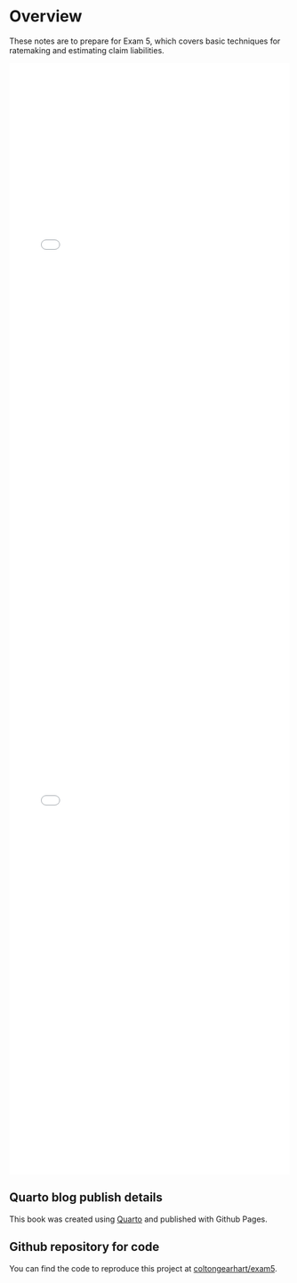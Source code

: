 # Overview {.unnumbered}

These notes are to prepare for Exam 5, which covers basic techniques for ratemaking and estimating
claim liabilities.

<embed src="files/exam5-syllabus.pdf"type="application/pdf" width="100%" height="1000px"></embed>

<embed src="files/ca-0-0-notes.pdf"type="application/pdf" width="100%" height="1000px"></embed>

::: callout-note
## Quarto blog publish details

This book was created using [Quarto](https://quarto.org/) and published with Github Pages.
:::

::: callout-tip
## Github repository for code

You can find the code to reproduce this project at [coltongearhart/exam5](https://github.com/coltongearhart/exam5).
:::
